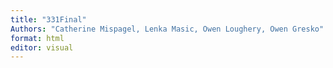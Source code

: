 ```yaml
---
title: "331Final"
Authors: "Catherine Mispagel, Lenka Masic, Owen Loughery, Owen Gresko"
format: html
editor: visual
---
```



